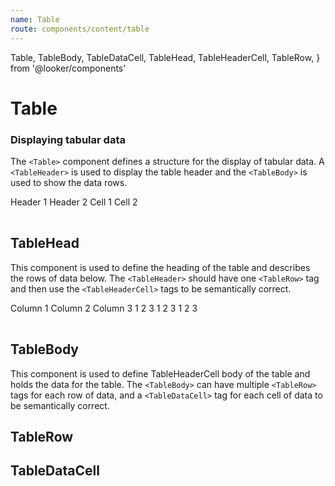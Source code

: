 ```yaml
---
name: Table
route: components/content/table
---
```


  Table,
  TableBody,
  TableDataCell,
  TableHead,
  TableHeaderCell,
  TableRow,
} from '@looker/components'

# Table

<ComponentDetail of="Table" figma="file/TIVgrnhEWwRGvr5yEQA4CVlj/Tables" />

### Displaying tabular data

The `<Table>` component defines a structure for the display of tabular data. A `<TableHeader>` is used to display the table header and the `<TableBody>` is used to show the data rows.

<Playground>
  <Table>
    <TableHead>
      <TableRow>
        <TableHeaderCell>Header 1</TableHeaderCell>
        <TableHeaderCell>Header 2</TableHeaderCell>
      </TableRow>
    </TableHead>
    <TableBody>
      <TableRow>
        <TableDataCell>Cell 1</TableDataCell>
        <TableDataCell>Cell 2</TableDataCell>
      </TableRow>
    </TableBody>
  </Table>
</Playground>

## TableHead

<ComponentDetail
  of="TableHead"
  github="Table/TableHead"
  figma="file/TIVgrnhEWwRGvr5yEQA4CVlj/Tables"
/>

This component is used to define the heading of the table and describes the rows of data below. The `<TableHeader>` should have one `<TableRow>` tag and then use the `<TableHeaderCell>` tags to be semantically correct.

<Playground>
  <Table>
    <TableHead>
      <TableRow>
        <TableHeaderCell>Column 1</TableHeaderCell>
        <TableHeaderCell>Column 2</TableHeaderCell>
        <TableHeaderCell>Column 3</TableHeaderCell>
      </TableRow>
    </TableHead>
    <TableBody>
      <TableRow>
        <TableDataCell>1</TableDataCell>
        <TableDataCell>2</TableDataCell>
        <TableDataCell>3</TableDataCell>
      </TableRow>
      <TableRow>
        <TableDataCell>1</TableDataCell>
        <TableDataCell>2</TableDataCell>
        <TableDataCell>3</TableDataCell>
      </TableRow>
      <TableRow>
        <TableDataCell>1</TableDataCell>
        <TableDataCell>2</TableDataCell>
        <TableDataCell>3</TableDataCell>
      </TableRow>
    </TableBody>
  </Table>
</Playground>

## TableBody

<ComponentDetail
  of="TableBody"
  github="Table/TableBody"
  figma="file/TIVgrnhEWwRGvr5yEQA4CVlj/Tables"
/>

This component is used to define TableHeaderCell body of the table and holds the data for the table. The `<TableBody>` can have multiple `<TableRow>` tags for each row of data, and a `<TableDataCell>` tag for each cell of data to be semantically correct.

## TableRow

<ComponentDetail
  of="TableRow"
  github="Table/TableRow"
  figma="file/TIVgrnhEWwRGvr5yEQA4CVlj/Tables"
/>

<ComponentDetail
  of="TableHeaderCell"
  github="Table/TableHeaderCell"
  figma="file/TIVgrnhEWwRGvr5yEQA4CVlj/Tables"
/>

## TableDataCell

<ComponentDetail
  of="TableDataCell"
  github="Table/TableDataCell"
  figma="file/TIVgrnhEWwRGvr5yEQA4CVlj/Tables"
/>
